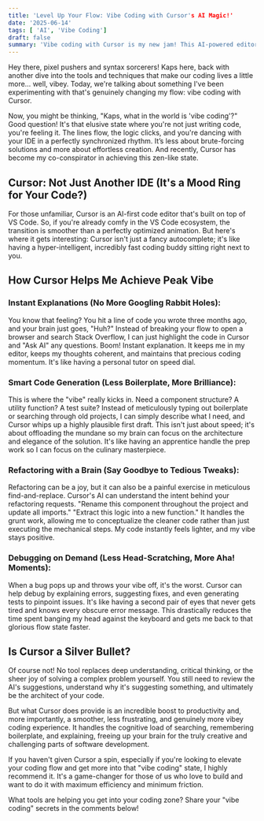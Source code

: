 ```yaml
---
title: 'Level Up Your Flow: Vibe Coding with Cursor's AI Magic!'
date: '2025-06-14'
tags: [ 'AI', 'Vibe Coding']
draft: false
summary: 'Vibe coding with Cursor is my new jam! This AI-powered editor, built on VS Code, helps me stay in the zone by explaining code, generating boilerplate, and debugging on demand. It's like having a super-smart coding buddy, making development smoother, faster, and way more fun.'
---
```



Hey there, pixel pushers and syntax sorcerers! Kaps here, back with another dive into the tools and techniques that make our coding lives a little more… well, vibey. Today, we're talking about something I've been experimenting with that's genuinely changing my flow: vibe coding with Cursor.

Now, you might be thinking, "Kaps, what in the world is 'vibe coding'?" Good question! It's that elusive state where you're not just writing code, you're feeling it. The lines flow, the logic clicks, and you're dancing with your IDE in a perfectly synchronized rhythm. It’s less about brute-forcing solutions and more about effortless creation. And recently, Cursor has become my co-conspirator in achieving this zen-like state.

## Cursor: Not Just Another IDE (It's a Mood Ring for Your Code?)

For those unfamiliar, Cursor is an AI-first code editor that's built on top of VS Code. So, if you're already comfy in the VS Code ecosystem, the transition is smoother than a perfectly optimized animation. But here's where it gets interesting: Cursor isn't just a fancy autocomplete; it's like having a hyper-intelligent, incredibly fast coding buddy sitting right next to you.

## How Cursor Helps Me Achieve Peak Vibe

### Instant Explanations (No More Googling Rabbit Holes):
You know that feeling? You hit a line of code you wrote three months ago, and your brain just goes, "Huh?" Instead of breaking your flow to open a browser and search Stack Overflow, I can just highlight the code in Cursor and "Ask AI" any questions. Boom! Instant explanation. It keeps me in my editor, keeps my thoughts coherent, and maintains that precious coding momentum. It's like having a personal tutor on speed dial.

### Smart Code Generation (Less Boilerplate, More Brilliance):
This is where the "vibe" really kicks in. Need a component structure? A utility function? A test suite? Instead of meticulously typing out boilerplate or searching through old projects, I can simply describe what I need, and Cursor whips up a highly plausible first draft. This isn't just about speed; it's about offloading the mundane so my brain can focus on the architecture and elegance of the solution. It's like having an apprentice handle the prep work so I can focus on the culinary masterpiece.

### Refactoring with a Brain (Say Goodbye to Tedious Tweaks):
Refactoring can be a joy, but it can also be a painful exercise in meticulous find-and-replace. Cursor's AI can understand the intent behind your refactoring requests. "Rename this component throughout the project and update all imports." "Extract this logic into a new function." It handles the grunt work, allowing me to conceptualize the cleaner code rather than just executing the mechanical steps. My code instantly feels lighter, and my vibe stays positive.

### Debugging on Demand (Less Head-Scratching, More Aha! Moments):
When a bug pops up and throws your vibe off, it's the worst. Cursor can help debug by explaining errors, suggesting fixes, and even generating tests to pinpoint issues. It's like having a second pair of eyes that never gets tired and knows every obscure error message. This drastically reduces the time spent banging my head against the keyboard and gets me back to that glorious flow state faster.


## Is Cursor a Silver Bullet?

Of course not! No tool replaces deep understanding, critical thinking, or the sheer joy of solving a complex problem yourself. You still need to review the AI's suggestions, understand why it's suggesting something, and ultimately be the architect of your code.

But what Cursor does provide is an incredible boost to productivity and, more importantly, a smoother, less frustrating, and genuinely more vibey coding experience. It handles the cognitive load of searching, remembering boilerplate, and explaining, freeing up your brain for the truly creative and challenging parts of software development.

If you haven't given Cursor a spin, especially if you're looking to elevate your coding flow and get more into that "vibe coding" state, I highly recommend it. It's a game-changer for those of us who love to build and want to do it with maximum efficiency and minimum friction.

What tools are helping you get into your coding zone? Share your "vibe coding" secrets in the comments below!

